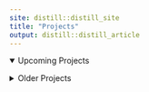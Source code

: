```yaml
---
site: distill::distill_site
title: "Projects"
output: distill::distill_article
---
```


::: {=html}
<details open>
<summary>Upcoming Projects</summary>

<div class="projects-grid">
  <!--
  <article class="project-card">
    <h3>
      <a
        href="projects/new_project.html"
        target="_blank"
        class="btn project-title"
      >
        My New Awesome Project
      </a>
    </h3>
    <img
      src="images/new_project_thumbnail.png"
      alt="My New Awesome Project"
      class="project-pic"
      loading="lazy"
    />
  </article>
  -->
  <!-- Copy & paste the above block (remove the <!-- -->
</div>
</details>

<details>
<summary>Older Projects</summary>

<div class="projects-grid">
  <article class="project-card">
    <h3>
      <a
        href="projects/ca_oil_spill_2008.html"
        target="_blank"
        class="btn project-title"
      >
        California Oil Spill (2008)
      </a>
    </h3>
    <img
      src="images/caoilspill.png"
      alt="California Oil Spill"
      class="project-pic"
      loading="lazy"
    />
  </article>

  <article class="project-card">
    <h3>
      <a
        href="projects/sentiment_analysis.html"
        target="_blank"
        class="btn project-title"
      >
        Sentiment Analysis
      </a>
    </h3>
    <img
      src="images/sentiment_analysis_words.png"
      alt="Sentiment Analysis"
      class="project-pic"
      loading="lazy"
    />
  </article>
  <article class="project-card">
    <h3>
      <a
        href="projects/binary_logistic_regression.html"
        target="_blank"
        class="btn project-title"
      >
        Binary Logistic Analysis
      </a>
    </h3>
    <img
      src="images/blr.png"
      alt="Binary Logistic Analysis"
      class="project-pic"
      loading="lazy"
    />
  </article>

  <article class="project-card">
    <h3>
      <a
        href="projects/narjes_mathlouthi_snowshoe_report.html"
        target="_blank"
        class="btn project-title"
      >
        Juvenile Snowhare Count
      </a>
    </h3>
    <img
      src="images/map_of_bonanza_creek_alaska.png"
      alt="Juvenile Snowhare Count"
      class="project-pic"
      loading="lazy"
    />
  </article>
  
<article class="project-card">
    <h3>
      <a
        href="projects/fish_passage.html"
        target="_blank"
        class="btn project-title"
      >
        Willamette Falls Fish Passage
      </a>
    </h3>
    <img
      src="images/willamette_falls_map.png"
      alt="Willamette Falls Fish Passage"
      class="project-pic"
      loading="lazy"
    />
  </article>
  
</div>
</details>
:::

